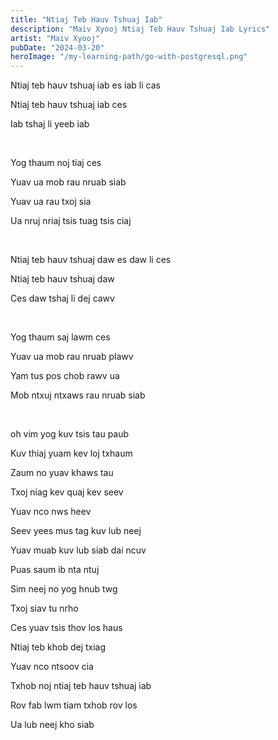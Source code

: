 ```yaml
---
title: "Ntiaj Teb Hauv Tshuaj Iab"
description: "Maiv Xyooj Ntiaj Teb Hauv Tshuaj Iab Lyrics"
artist: "Maiv Xyooj"
pubDate: "2024-03-20"
heroImage: "/my-learning-path/go-with-postgresql.png"
---
```


Ntiaj teb hauv tshuaj iab es iab li cas

Ntiaj teb hauv tshuaj iab ces

Iab tshaj li yeeb iab

<br />

Yog thaum noj tiaj ces

Yuav ua mob rau nruab siab

Yuav ua rau txoj sia

Ua nruj nriaj tsis tuag tsis ciaj

<br />

Ntiaj teb hauv tshuaj daw es daw li ces

Ntiaj teb hauv tshuaj daw

Ces daw tshaj li dej cawv

<br />

Yog thaum saj lawm ces

Yuav ua mob rau nruab plawv

Yam tus pos chob rawv ua

Mob ntxuj ntxaws rau nruab siab

<br />

oh vim yog kuv tsis tau paub

Kuv thiaj yuam kev loj txhaum

Zaum no yuav khaws tau

Txoj niag kev quaj kev seev

Yuav nco nws heev

Seev yees mus tag kuv lub neej

Yuav muab kuv lub siab dai ncuv

Puas saum ib nta ntuj

Sim neej no yog hnub twg

Txoj siav tu nrho

Ces yuav tsis thov los haus

Ntiaj teb khob dej txiag

Yuav nco ntsoov cia

Txhob noj ntiaj teb hauv tshuaj iab

Rov fab lwm tiam txhob rov los

Ua lub neej kho siab
